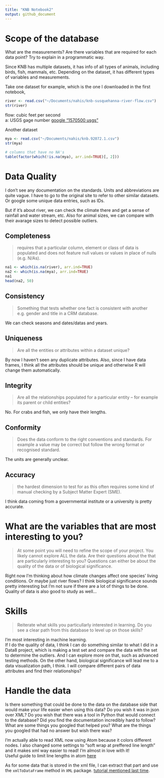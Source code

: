 ```yaml
---
title: "KNB Notebook2"
output: github_document
---
```


# Scope of the database
What are the measurements? Are there variables that are required for each data point? Try to explain in a programmatic way.

Since KNB has multiple datasets, it has info of all types of animals, including birds, fish, mammals, etc. Depending on the dataset, it has different types of variables and measurements. 

Take one dataset for example, which is the one I downloaded in the first notebook,
```r
river <- read.csv("~/Documents/nahis/knb-susquehanna-river-flow.csv")
str(river)
```

flow: cubic feet per second  
a: USGS gage number [google "1570500 usgs"](https://pubs.usgs.gov/of/2016/1038/ofr20161038.pdf)  


Another dataset
```r
mya <- read.csv("~/Documents/nahis/knb.92072.1.csv")
str(mya)

# columns that have no NA's
table(factor(which(!is.na(mya), arr.ind=TRUE)[, 2]))
```


# Data Quality
I don't see any documentation on the standards. Units and abbreviations are quite vague. I have to go to the original site to refer to other similar datasets. Or google some unique data entries, such as IDs. 

But if it's about river, we can check the climate there and get a sense of rainfall and water stream, etc. Also for animal sizes, we can compare with their avarage sizes to detect possible outliers.

## Completeness
> requires that a particular column, element or class of data is populated and does not feature null values or values in place of nulls (e.g. N/As).


```r
na1 <- which(is.na(river), arr.ind=TRUE)
na2 <- which(is.na(mya), arr.ind=TRUE)
na1
head(na2, 50)
```

## Consistency
> Something that tests whether one fact is consistent with another e.g. gender and title in a CRM database.

We can check seasons and dates/datas and years. 

## Uniqueness
> Are all the entities or attributes within a dataset unique?

By now I haven't seen any duplicate attributes. Also, since I have data frames, I think all the attributes should be unique and otherwise R will change them automatically.

## Integrity
> Are all the relationships populated for a particular entity – for example its parent or child entities?

No. For crabs and fish, we only have their lengths. 

## Conformity
> Does the data conform to the right conventions and standards. For example a value may be correct but follow the wrong format or recognised standard.

The units are generally unclear. 

## Accuracy
> the hardest dimension to test for as this often requires some kind of manual checking by a Subject Matter Expert (SME).

I think data coming from a governmental institute or a university is pretty accurate.

# What are the variables that are most interesting to you?
> At some point you will need to refine the scope of your project. You likely cannot explore ALL the data. Are their questions about the that are particularly interesting to you? Questions can either be about the quality of the data or of biological significance.

Right now I'm thinking about how climate changes affect one species' living conditions. Or maybe just river flows? 
I think biological significance sounds pretty interesting but I'm not sure if there are a lot of things to be done. Quality of data is also good to study as well... 

# Skills
> Reiterate what skills you particullarly interested in learning. Do you see a clear path from this database to level up on those skills?

I'm most interesting in machine learning.  
If I do the quality of data, I think I can do something similar to what I did in a Data8 project, which is making a test set and compare the data with the set to determine the outliers. And I can explore more on that, such as advanced testing methods.
On the other hand, biological significance will lead me to a data visualization path, I think. I will compare different pairs of data attributes and find their relationships?

# Handle the data
Is there something that could be done to the data on the database side that would make your life easier when using this data? Do you wish it was in json over XML? Do you wish that there was a tool in Python that would connect to the database? Did you find the documentation incredibly hard to follow? What are some things you googled that helped you? What are the things you googled that had no answer but wish there was?

I'm actually able to read XML now using Atom because it colors different nodes. I also changed some settings to "soft wrap at preffered line length" and it makes xml way easier to read! I'm almost in love with it!  
Useful guide to limit line lengths in atom [here](https://stackoverflow.com/questions/49616864/limiting-line-length-in-atom)  

As for some data that is stored in the xml file, I can extract that part and use the `xmlToDataFrame` method in `XML` package. [tutorial mentioned last time](https://www.youtube.com/watch?v=1cM_ZNZ9hhE).

